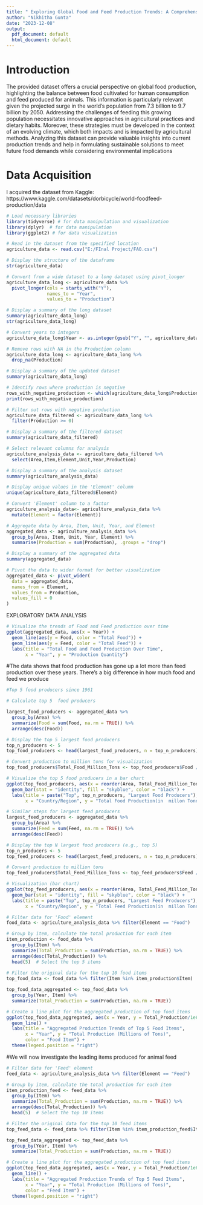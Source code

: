 ---
title: " Exploring Global Food and Feed Production Trends: A Comprehensive Analysis"
author: "Nikhitha Gunta"
date: "2023-12-08"
output:
  pdf_document: default
  html_document: default
---

# Introduction
The provided dataset offers a crucial perspective on global food production, highlighting the balance between food cultivated for human consumption and feed produced for animals. This information is particularly relevant given the projected surge in the world's population from 7.3 billion to 9.7 billion by 2050. Addressing the challenges of feeding this growing population necessitates innovative approaches in agricultural practices and dietary habits. Moreover, these strategies must be developed in the context of an evolving climate, which both impacts and is impacted by agricultural methods. Analyzing this dataset can provide valuable insights into current production trends and help in formulating sustainable solutions to meet future food demands while considering environmental implications

 
# Data Acquisition
I acquired the dataset from Kaggle:
https://www.kaggle.com/datasets/dorbicycle/world-foodfeed-production/data


```{r}

# Load necessary libraries
library(tidyverse) # for data manipulation and visualization
library(dplyr)  # for data manipulation
library(ggplot2) # for data visualization

# Read in the dataset from the specified location
agriculture_data <- read.csv("E:/FInal Project/FAO.csv")

# Display the structure of the dataframe
str(agriculture_data)

# Convert from a wide dataset to a long dataset using pivot_longer
agriculture_data_long <- agriculture_data %>%
  pivot_longer(cols = starts_with("Y"),
               names_to = "Year",
               values_to = "Production")

# Display a summary of the long dataset
summary(agriculture_data_long)
str(agriculture_data_long)

# Convert years to integers
agriculture_data_long$Year <- as.integer(gsub("Y", "", agriculture_data_long$Year))

# Remove rows with NA in the Production column
agriculture_data_long <- agriculture_data_long %>%
  drop_na(Production)

# Display a summary of the updated dataset
summary(agriculture_data_long)

# Identify rows where production is negative
rows_with_negative_production <- which(agriculture_data_long$Production < 0)
print(rows_with_negative_production)

# Filter out rows with negative production
agriculture_data_filtered <- agriculture_data_long %>%
  filter(Production >= 0)

# Display a summary of the filtered dataset
summary(agriculture_data_filtered)

# Select relevant columns for analysis
agriculture_analysis_data <- agriculture_data_filtered %>%
  select(Area,Item,Element,Unit,Year,Production)

# Display a summary of the analysis dataset
summary(agriculture_analysis_data)

# Display unique values in the 'Element' column
unique(agriculture_data_filtered$Element)

# Convert 'Element' column to a factor
agriculture_analysis_data<- agriculture_analysis_data %>%
  mutate(Element = factor(Element))

# Aggregate data by Area, Item, Unit, Year, and Element
aggregated_data <- agriculture_analysis_data %>%
  group_by(Area, Item, Unit, Year, Element) %>%
  summarise(Production = sum(Production), .groups = "drop")

# Display a summary of the aggregated data
summary(aggregated_data)

# Pivot the data to wider format for better visualization
aggregated_data <- pivot_wider(
  data = aggregated_data,
  names_from = Element,
  values_from = Production,
  values_fill = 0
)

```
#################### EXPLORATORY DATA ANALYSIS ###########################
```{r}
# Visualize the trends of Food and Feed production over time
ggplot(aggregated_data, aes(x = Year)) +
  geom_line(aes(y = Food, color = "Total Food")) +
  geom_line(aes(y = Feed, color = "Total Feed")) +
  labs(title = "Total Food and Feed Production Over Time",
       x = "Year", y = "Production Quantity")
```
#The data shows that food production has gone up a lot more than feed production over these years. There's a big difference in how much food and feed we produce

```{r food-producers-plot, fig.cap="China, India, and the USA are the largest food producers. Among the top five, Germany and Brazil contribute the smallest amounts."}
#Top 5 food producers since 1961

# Calculate top 5  food producers

largest_food_producers <- aggregated_data %>%
  group_by(Area) %>%
  summarize(Food = sum(Food, na.rm = TRUE)) %>%
  arrange(desc(Food))

# Display the top 5 largest food producers
top_n_producers <- 5
top_food_producers <- head(largest_food_producers, n = top_n_producers)

# Convert production to million tons for visualization
top_food_producers$Total_Food_Million_Tons <- top_food_producers$Food / 1e6

# Visualize the top 5 food producers in a bar chart
ggplot(top_food_producers, aes(x = reorder(Area, Total_Food_Million_Tons), y = Total_Food_Million_Tons)) +
  geom_bar(stat = "identity", fill = "skyblue", color = "black") +
  labs(title = paste("Top", top_n_producers, "Largest Food Producers"),
       x = "Country/Region", y = "Total Food Production(in  millon Tonnes)")

```

```{r feed-producers-plot, fig.cap="The United States and China top the list as the biggest producers of animal feed, with Poland, Germany, and Brazil lagging behind with significantly smaller production volumes."}

# Similar steps for largest feed producers
largest_feed_producers <- aggregated_data %>%
  group_by(Area) %>%
  summarize(Feed = sum(Feed, na.rm = TRUE)) %>%
  arrange(desc(Feed))

# Display the top N largest food producers (e.g., top 5)
top_n_producers <- 5
top_feed_producers <- head(largest_feed_producers, n = top_n_producers)

# Convert production to million tons
top_feed_producers$Total_Feed_Million_Tons <- top_feed_producers$Feed / 1e6

# Visualization (bar chart)
ggplot(top_feed_producers, aes(x = reorder(Area, Total_Feed_Million_Tons), y = Total_Feed_Million_Tons)) +
  geom_bar(stat = "identity", fill = "skyblue", color = "black") +
  labs(title = paste("Top", top_n_producers, "Largest Feed Producers"),
       x = "Country/Region", y = "Total Feed Production(in  millon Tonnes)")

```

```{r food-item-plot, fig.cap="Since 1961, cereals and milk have topped the charts as the food items with the highest production."}

# Filter data for 'Food' element
food_data <- agriculture_analysis_data %>% filter(Element == "Food")

# Group by item, calculate the total production for each item
item_production <- food_data %>%
  group_by(Item) %>%
  summarize(Total_Production = sum(Production, na.rm = TRUE)) %>%
  arrange(desc(Total_Production)) %>%
  head(5)  # Select the top 5 items
  
# Filter the original data for the top 10 food items
top_food_data <- food_data %>% filter(Item %in% item_production$Item)

top_food_data_aggregated <- top_food_data %>%
  group_by(Year, Item) %>%
  summarize(Total_Production = sum(Production, na.rm = TRUE))

# Create a line plot for the aggregated production of top food items
ggplot(top_food_data_aggregated, aes(x = Year, y = Total_Production/1e6, color = Item)) +
  geom_line() +
  labs(title = "Aggregated Production Trends of Top 5 Food Items",
       x = "Year", y = "Total Production (Millions of Tons)",
       color = "Food Item") +
  theme(legend.position = "right")

```

#We will now investigate the leading items produced for animal feed

```{r feed-item-plot, fig.cap="The production of cereals and maize as feed has sharply increased since the 1980s, while other feed items like barley, milk, and starchy roots have seen only modest growth."}

# Filter data for 'Feed' element
feed_data <- agriculture_analysis_data %>% filter(Element == "Feed")

# Group by item, calculate the total production for each item
item_production_feed <- feed_data %>%
  group_by(Item) %>%
  summarize(Total_Production = sum(Production, na.rm = TRUE)) %>%
  arrange(desc(Total_Production)) %>%
  head(5)  # Select the top 10 items

# Filter the original data for the top 10 feed items
top_feed_data <- feed_data %>% filter(Item %in% item_production_feed$Item)

top_feed_data_aggregated <- top_feed_data %>%
  group_by(Year, Item) %>%
  summarize(Total_Production = sum(Production, na.rm = TRUE))

# Create a line plot for the aggregated production of top feed items
ggplot(top_feed_data_aggregated, aes(x = Year, y = Total_Production/1e6, color = Item)) +
  geom_line() +
  labs(title = "Aggregated Production Trends of Top 5 Feed Items",
       x = "Year", y = "Total Production (Millions of Tons)",
       color = "Feed Item") +
  theme(legend.position = "right")
```